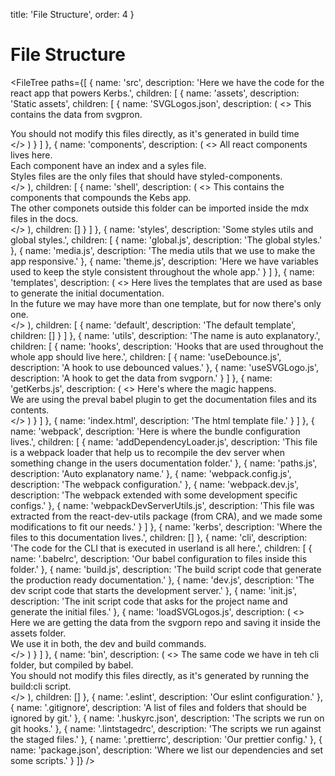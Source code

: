 
  title: 'File Structure',
  order: 4
}

# File Structure

<FileTree
  paths={[
    {
      name: 'src',
      description: 'Here we have the code for the react app that powers Kerbs.',
      children: [
        {
          name: 'assets',
          description: 'Static assets',
          children: [
            {
              name: 'SVGLogos.json',
              description: (
                <>
                  This contains the data from svgpron.
                  <div>
                    You should not modify this files directly, as it's generated
                    in build time
                  </div>
                </>
              )
            }
          ]
        },
        {
          name: 'components',
          description: (
            <>
              All react components lives here.
              <div>Each component have an index and a syles file.</div>
              <div>
                Styles files are the only files that should have
                styled-components.
              </div>
            </>
          ),
          children: [
            {
              name: 'shell',
              description: (
                <>
                  This contains the components that compounds the Kebs app.
                  <div>
                    The other componets outside this folder can be imported
                    inside the mdx files in the docs.
                  </div>
                </>
              ),
              children: []
            }
          ]
        },
        {
          name: 'styles',
          description: 'Some styles utils and global styles.',
          children: [
            {
              name: 'global.js',
              description: 'The global styles.'
            },
            {
              name: 'media.js',
              description:
                'The media utils that we use to make the app responsive.'
            },
            {
              name: 'theme.js',
              description:
                'Here we have variables used to keep the style consistent throughout the whole app.'
            }
          ]
        },
        {
          name: 'templates',
          description: (
            <>
              Here lives the templates that are used as base to generate the
              initial documentation.
              <div>
                In the future we may have more than one template, but for now
                there's only one.
              </div>
            </>
          ),
          children: [
            {
              name: 'default',
              description: 'The default template',
              children: []
            }
          ]
        },
        {
          name: 'utils',
          description: 'The name is auto explanatory.',
          children: [
            {
              name: 'hooks',
              description:
                'Hooks that are used throughout the whole app should live here.',
              children: [
                {
                  name: 'useDebounce.js',
                  description: 'A hook to use debounced values.'
                },
                {
                  name: 'useSVGLogo.js',
                  description: 'A hook to get the data from svgporn.'
                }
              ]
            },
            {
              name: 'getKerbs.js',
              description: (
                <>
                  Here's where the magic happens.
                  <div>
                    We are using the preval babel plugin to get the
                    documentation files and its contents.
                  </div>
                </>
              )
            }
          ]
        },
        {
          name: 'index.html',
          description: 'The html template file.'
        }
      ]
    },
    {
      name: 'webpack',
      description: 'Here is where the bundle configuration lives.',
      children: [
        {
          name: 'addDependencyLoader.js',
          description:
            'This file is a webpack loader that help us to recompile the dev server when something change in the users documentation folder.'
        },
        {
          name: 'paths.js',
          description: 'Auto explanatory name.'
        },
        {
          name: 'webpack.config.js',
          description: 'The webpack configuration.'
        },
        {
          name: 'webpack.dev.js',
          description:
            'The webpack extended with some development specific configs.'
        },
        {
          name: 'webpackDevServerUtils.js',
          description:
            'This file was extracted from the react-dev-utils package (from CRA), and we made some modifications to fit our needs.'
        }
      ]
    },
    {
      name: 'kerbs',
      description: 'Where the files to this documentation lives.',
      children: []
    },
    {
      name: 'cli',
      description:
        'The code for the CLI that is executed in userland is all here.',
      children: [
        {
          name: '.babelrc',
          description: 'Our babel configuration to files inside this folder.'
        },
        {
          name: 'build.js',
          description:
            'The build script code that generate the production ready documentation.'
        },
        {
          name: 'dev.js',
          description: 'The dev script code that starts the development server.'
        },
        {
          name: 'init.js',
          description:
            'The init script code that asks for the project name and generate the initial files.'
        },
        {
          name: 'loadSVGLogos.js',
          description: (
            <>
              Here we are getting the data from the svgporn repo and saving it
              inside the assets folder.
              <div>We use it in both, the dev and build commands.</div>
            </>
          )
        }
      ]
    },
    {
      name: 'bin',
      description: (
        <>
          The same code we have in teh cli folder, but compiled by babel.
          <div>
            You should not modify this files directly, as it's generated by
            running the build:cli script.
          </div>
        </>
      ),
      children: []
    },
    {
      name: '.eslint',
      description: 'Our eslint configuration.'
    },
    {
      name: '.gitignore',
      description: 'A list of files and folders that should be ignored by git.'
    },
    {
      name: '.huskyrc.json',
      description: 'The scripts we run on git hooks.'
    },
    {
      name: '.lintstagedrc',
      description: 'The scripts we run against the staged files.'
    },
    {
      name: '.prettierrc',
      description: 'Our prettier config.'
    },
    {
      name: 'package.json',
      description: 'Where we list our dependencies and set some scripts.'
    }
  ]}
/>
